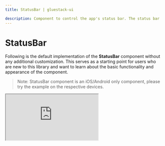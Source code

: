 ```yaml
---
title: StatusBar | gluestack-ui

description: Component to control the app's status bar. The status bar is the zone, typically at the top of the screen, that displays the current time, Wi-Fi and cellular network information, battery level and/or other status icons. It is embedded react-native `StatusBar` with all utility props of `gluestack-ui/themed`.
---
```



<Meta title="React Native Components/StatusBar" />

# StatusBar

Following is the default implementation of the **StatusBar** component without any additional customization. This serves as a starting point for users who are new to this library and want to learn about the basic functionality and appearance of the component.

> Note: StatusBar component is an iOS/Android only component, please try the example on the respective devices.

<iframe
  src="https://snack.expo.dev/embedded/@gluestack/statusbar-example-gluestack-ui?iframeId=ejpussm57k&preview=true&platform=web&theme=dark"
  style={{ width: '100%', height: '60vh', border: '0px' }}
/>

<br />

> Note: You can refer [here](https://github.com/gluestack/gluestack-ui/tree/main/packages/themed/src/components/StatusBar/styled-components) to learn about default styling of StatusBar component

### Import

To use this component in your project, include the following import statement in your file.

```bash
import { StatusBar } from '@gluestack-ui/themed';
```

### Anatomy

The structure provided below can help you identify and understand a StatusBar component's various parts.

```jsx
export default () => <StatusBar />;
```

### API Reference

The following section contains a comprehensive list of the component's references, including descriptions, properties, types, and default behavior. This information is readily available for you to access, helping you effectively utilize the component library in your projects.

### StatusBar

It inherits all the properties of React Native's [StatusBar](https://reactnative.dev/docs/StatusBar) component.
